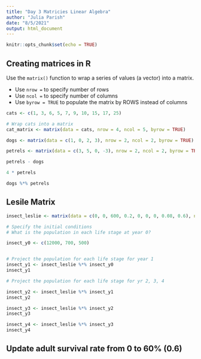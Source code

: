 ```yaml
---
title: "Day 3 Matricies Linear Algebra"
author: "Julia Parish"
date: "8/5/2021"
output: html_document
---
```


```r
knitr::opts_chunk$set(echo = TRUE)
```

## Creating matrices in R

Use the `matrix()` function to wrap a series of values (a vector) into a matrix.

- Use `nrow = ` to specify number of rows
- Use `ncol =` to specify number of columns
- Use `byrow = TRUE` to populate the matrix by ROWS instead of columns

```r
cats <- c(1, 3, 6, 5, 7, 9, 10, 15, 17, 25)

# Wrap cats into a matrix
cat_matrix <- matrix(data = cats, nrow = 4, ncol = 5, byrow = TRUE)

```

```r
dogs <- matrix(data = c(1, 0, 2, 3), nrow = 2, ncol = 2, byrow = TRUE) 

```

```r
petrels <- matrix(data = c(3, 5, 0, -3), nrow = 2, ncol = 2, byrow = TRUE)

petrels - dogs

4 * petrels 

dogs %*% petrels

```

## Lesile Matrix

```r

insect_leslie <- matrix(data = c(0, 0, 600, 0.2, 0, 0, 0, 0.08, 0.6), nrow = 3, ncol = 3, byrow = TRUE)

# Specify the initial conditions
# What is the population in each life stage at year 0?

insect_y0 <- c(12000, 700, 500)


# Project the population for each life stage for year 1
insect_y1 <- insect_leslie %*% insect_y0
insect_y1

# Project the population for each life stage for yr 2, 3, 4

insect_y2 <- insect_leslie %*% insect_y1
insect_y2

insect_y3 <- insect_leslie %*% insect_y2
insect_y3

insect_y4 <- insect_leslie %*% insect_y3
insect_y4

```

## Update adult survival rate from 0 to 60% (0.6)










